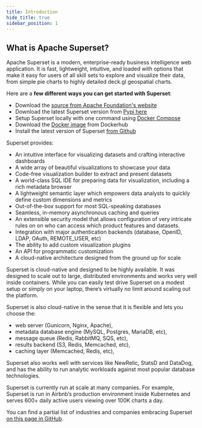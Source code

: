 ```yaml
---
title: Introduction
hide_title: true
sidebar_position: 1
---
```


## What is Apache Superset?

Apache Superset is a modern, enterprise-ready business intelligence web application. It
is fast, lightweight, intuitive, and loaded with options that make it easy for users of all skill
sets to explore and visualize their data, from simple pie charts to highly detailed deck.gl
geospatial charts.

Here are a **few different ways you can get started with Superset**:

- Download the [source from Apache Foundation's website](https://dist.apache.org/repos/dist/release/superset/1.4.1/)
- Download the latest Superset version from [Pypi here](https://pypi.org/project/apache-superset/)
- Setup Superset locally with one command
  using [Docker Compose](installation/installing-superset-using-docker-compose)
- Download the [Docker image](https://hub.docker.com/r/apache/superset) from Dockerhub
- Install the latest version of Superset
  [from Github](https://github.com/apache/superset/tree/latest)

Superset provides:

- An intuitive interface for visualizing datasets and crafting interactive dashboards
- A wide array of beautiful visualizations to showcase your data
- Code-free visualization builder to extract and present datasets
- A world-class SQL IDE for preparing data for visualization, including a rich metadata browser
- A lightweight semantic layer which empowers data analysts to quickly define custom dimensions and metrics
- Out-of-the-box support for most SQL-speaking databases
- Seamless, in-memory asynchronous caching and queries
- An extensible security model that allows configuration of very intricate rules on on who can access which product features and datasets.
- Integration with major authentication backends (database, OpenID, LDAP, OAuth, REMOTE_USER, etc)
- The ability to add custom visualization plugins
- An API for programmatic customization
- A cloud-native architecture designed from the ground up for scale

Superset is cloud-native and designed to be highly available. It was designed to scale out to large,
distributed environments and works very well inside containers. While you can easily test drive
Superset on a modest setup or simply on your laptop, there’s virtually no limit around scaling out
the platform.

Superset is also cloud-native in the sense that it is flexible and lets you choose the:

- web server (Gunicorn, Nginx, Apache),
- metadata database engine (MySQL, Postgres, MariaDB, etc),
- message queue (Redis, RabbitMQ, SQS, etc),
- results backend (S3, Redis, Memcached, etc),
- caching layer (Memcached, Redis, etc),

Superset also works well with services like NewRelic, StatsD and DataDog, and has the ability to run
analytic workloads against most popular database technologies.

Superset is currently run at scale at many companies. For example, Superset is run in Airbnb’s
production environment inside Kubernetes and serves 600+ daily active users viewing over 100K charts
a day.

You can find a partial list of industries and companies embracing Superset
[on this page in GitHub](https://github.com/apache/superset/blob/master/RESOURCES/INTHEWILD.md).
